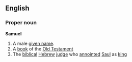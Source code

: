==English==

===Proper noun===
'''Samuel'''
# A male [[given name]].
# A [[book]] of the [[Old Testament]]
# The [[biblical]] [[Hebrew]] [[judge]] who [[annointed]] [[Saul]] as [[king]]